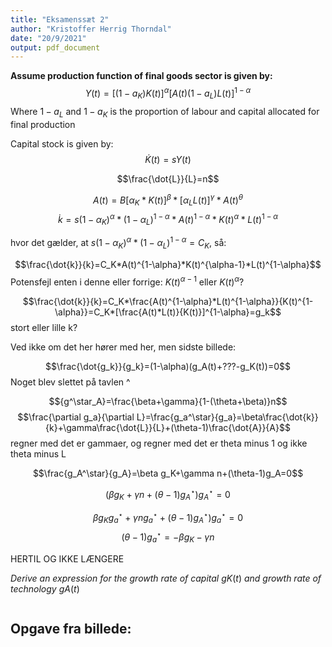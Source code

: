 ```yaml
---
title: "Eksamenssæt 2"
author: "Kristoffer Herrig Thorndal"
date: "20/9/2021"
output: pdf_document
---
```

**Assume production function of final goods sector is given by:**
$$Y(t)=[(1-a_K)K(t)]^\alpha [A(t)(1-a_L)L(t)]^{1-\alpha}$$
Where $1-a_L$ and $1-a_K$ is the proportion of labour and capital allocated for final production

Capital stock is given by:
$$\dot{K}(t)=sY(t)$$

$$\frac{\dot{L}}{L}=n$$

$$A(t)=B[\alpha_K*K(t)]^\beta*[\alpha_L L(t)]^\gamma * A(t)^\theta$$
$$\dot{k}=s(1-\alpha_K)^\alpha*(1-\alpha_L)^{1-\alpha}*A(t)^{1-\alpha}*K(t)^\alpha*L(t)^{1-\alpha}$$

hvor det gælder, at $s(1-\alpha_K)^\alpha*(1-\alpha_L)^{1-\alpha}=C_K$, så:

$$\frac{\dot{k}}{k}=C_K*A(t)^{1-\alpha}*K(t)^{\alpha-1}*L(t)^{1-\alpha}$$
Potensfejl enten i denne eller forrige: $K(t)^{\alpha-1}$ eller $K(t)^{\alpha}$?

$$\frac{\dot{k}}{k}=C_K*\frac{A(t)^{1-\alpha}*L(t)^{1-\alpha}}{K(t)^{1-\alpha}}=C_K*[\frac{A(t)*L(t)}{K(t)}]^{1-\alpha}=g_k$$
stort eller lille k?




Ved ikke om det her hører med her, men sidste billede:

$$\frac{\dot{g_k}}{g_k}=(1-\alpha)(g_A(t)+???-g_K(t))=0$$
Noget blev slettet på tavlen ^

$${g^\star_A}=\frac{\beta+\gamma}{1-(\theta+\beta)}n$$
$$\frac{\partial g_a}{\partial L}=\frac{g_a^\star}{g_a}=\beta\frac{\dot{k}}{k}+\gamma\frac{\dot{L}}{L}+(\theta-1)\frac{\dot{A}}{A}$$
regner med det er gammaer, og regner med det er theta minus 1 og ikke theta minus L


$$\frac{g_A^\star}{g_A}=\beta g_K+\gamma n+(\theta-1)g_A=0$$

$$(\beta g_K + \gamma n+(\theta-1) g_A^\star)g_A^\star=0$$

$$\beta g_K g_a^\star+\gamma n g_a^\star+(\theta-1)g_A^\star)g_a^\star=0$$
$$(\theta-1)g_a^\star=-\beta g_K-\gamma n$$

HERTIL OG IKKE LÆNGERE


*Derive an expression for the growth rate of capital* $gK(t)$ *and growth rate of technology* $gA(t)$
```r


```

## Opgave fra billede:

